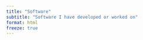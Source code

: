 ```yaml
---
title: "Software"
subtitle: "Software I have developed or worked on"
format: html
freeze: true
---
```


